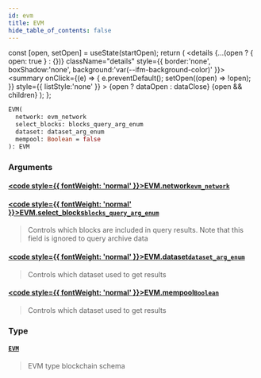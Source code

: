 ```yaml
---
id: evm
title: EVM
hide_table_of_contents: false
---
```







  const [open, setOpen] = useState(startOpen);
  return (
    <details {...(open ? { open: true } : {})} className="details" style={{ border:'none', boxShadow:'none', background:'var(--ifm-background-color)' }}>
      <summary
        onClick={(e) => {
          e.preventDefault();
          setOpen((open) => !open);
        }}
        style={{ listStyle:'none' }}
      >
      {open ? dataOpen : dataClose}
      </summary>
      {open && children}
    </details>
  );
};













```graphql
EVM(
  network: evm_network
  select_blocks: blocks_query_arg_enum
  dataset: dataset_arg_enum
  mempool: Boolean = false
): EVM
```




### Arguments

#### [<code style={{ fontWeight: 'normal' }}>EVM.<b>network</b></code>](#)<Bullet />[`evm_network`](/docs/graphql-reference/enums/evm-network) <Badge class="badge badge--secondary" text="enum"/> 
> 
> 
> 
> 

#### [<code style={{ fontWeight: 'normal' }}>EVM.<b>select_blocks</b></code>](#)<Bullet />[`blocks_query_arg_enum`](/docs/graphql-reference/enums/blocks-query-arg-enum) <Badge class="badge badge--secondary" text="enum"/> 
> 
> 
> Controls which blocks are included in query results. Note that this field is ignored to query archive data
> 

#### [<code style={{ fontWeight: 'normal' }}>EVM.<b>dataset</b></code>](#)<Bullet />[`dataset_arg_enum`](/docs/graphql-reference/enums/dataset-arg-enum) <Badge class="badge badge--secondary" text="enum"/> 
> 
> 
> Controls which dataset used to get results
> 

#### [<code style={{ fontWeight: 'normal' }}>EVM.<b>mempool</b></code>](#)<Bullet />[`Boolean`](/docs/graphql-reference/scalars/boolean) <Badge class="badge badge--secondary" text="scalar"/> 
> 
> 
> Controls which dataset used to get results
> 

### Type

#### [`EVM`](/docs/graphql-reference/objects/evm) <Badge class="badge badge--secondary" text="object"/> 
> 
> 
> EVM type blockchain schema
> 



